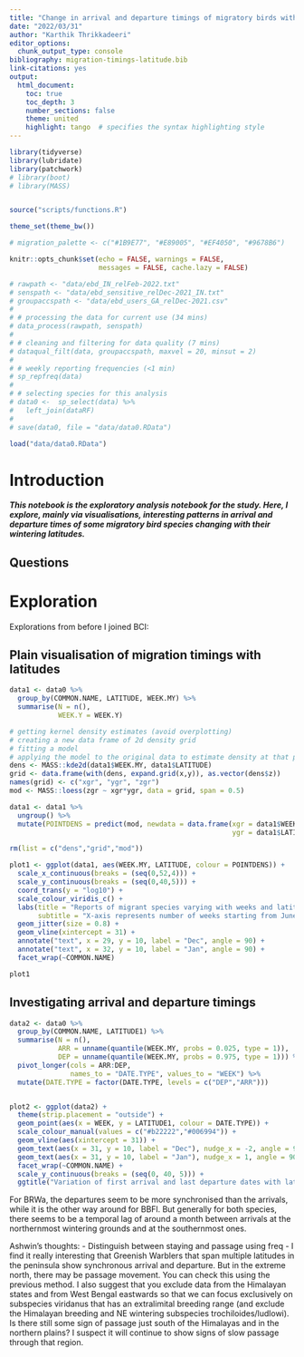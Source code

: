 ```yaml
---
title: "Change in arrival and departure timings of migratory birds with wintering latitude"
date: "2022/03/31"
author: "Karthik Thrikkadeeri"
editor_options: 
  chunk_output_type: console
bibliography: migration-timings-latitude.bib
link-citations: yes
output: 
  html_document:
    toc: true
    toc_depth: 3  
    number_sections: false  
    theme: united  
    highlight: tango  # specifies the syntax highlighting style
---
```


```r
library(tidyverse)
library(lubridate)
library(patchwork)
# library(boot)
# library(MASS)


source("scripts/functions.R")

theme_set(theme_bw())

# migration_palette <- c("#1B9E77", "#E89005", "#EF4050", "#9678B6")

knitr::opts_chunk$set(echo = FALSE, warnings = FALSE, 
                      messages = FALSE, cache.lazy = FALSE)

```

```r

# rawpath <- "data/ebd_IN_relFeb-2022.txt"
# senspath <- "data/ebd_sensitive_relDec-2021_IN.txt"
# groupaccspath <- "data/ebd_users_GA_relDec-2021.csv"
# 
# # processing the data for current use (34 mins)
# data_process(rawpath, senspath) 
# 
# # cleaning and filtering for data quality (7 mins)
# dataqual_filt(data, groupaccspath, maxvel = 20, minsut = 2)
# 
# # weekly reporting frequencies (<1 min)
# sp_repfreq(data)
# 
# # selecting species for this analysis
# data0 <-  sp_select(data) %>%
#   left_join(dataRF)
# 
# save(data0, file = "data/data0.RData")

load("data/data0.RData")

```

# Introduction

***This notebook is the exploratory analysis notebook for the study. Here, I explore, mainly via visualisations, interesting patterns in arrival and departure times of some migratory bird species changing with their wintering latitudes.***

## Questions

# Exploration

Explorations from before I joined BCI:

## Plain visualisation of migration timings with latitudes 

```r

data1 <- data0 %>% 
  group_by(COMMON.NAME, LATITUDE, WEEK.MY) %>% 
  summarise(N = n(), 
            WEEK.Y = WEEK.Y) 

# getting kernel density estimates (avoid overplotting)
# creating a new data frame of 2d density grid
# fitting a model
# applying the model to the original data to estimate density at that point
dens <- MASS::kde2d(data1$WEEK.MY, data1$LATITUDE)
grid <- data.frame(with(dens, expand.grid(x,y)), as.vector(dens$z))
names(grid) <- c("xgr", "ygr", "zgr")
mod <- MASS::loess(zgr ~ xgr*ygr, data = grid, span = 0.5)

data1 <- data1 %>% 
  ungroup() %>% 
  mutate(POINTDENS = predict(mod, newdata = data.frame(xgr = data1$WEEK.MY, 
                                                       ygr = data1$LATITUDE)))

rm(list = c("dens","grid","mod"))

plot1 <- ggplot(data1, aes(WEEK.MY, LATITUDE, colour = POINTDENS)) + 
  scale_x_continuous(breaks = (seq(0,52,4))) +
  scale_y_continuous(breaks = (seq(0,40,5))) +
  coord_trans(y = "log10") +
  scale_colour_viridis_c() +
  labs(title = "Reports of migrant species varying with weeks and latitude",
       subtitle = "X-axis represents number of weeks starting from June to May") +
  geom_jitter(size = 0.8) +
  geom_vline(xintercept = 31) +
  annotate("text", x = 29, y = 10, label = "Dec", angle = 90) +
  annotate("text", x = 32, y = 10, label = "Jan", angle = 90) +
  facet_wrap(~COMMON.NAME) 

plot1

```

## Investigating arrival and departure timings

```r

data2 <- data0 %>% 
  group_by(COMMON.NAME, LATITUDE1) %>% 
  summarise(N = n(),
            ARR = unname(quantile(WEEK.MY, probs = 0.025, type = 1)), 
            DEP = unname(quantile(WEEK.MY, probs = 0.975, type = 1))) %>% 
  pivot_longer(cols = ARR:DEP,
               names_to = "DATE.TYPE", values_to = "WEEK") %>% 
  mutate(DATE.TYPE = factor(DATE.TYPE, levels = c("DEP","ARR")))


plot2 <- ggplot(data2) + 
  theme(strip.placement = "outside") +
  geom_point(aes(x = WEEK, y = LATITUDE1, colour = DATE.TYPE)) +
  scale_colour_manual(values = c("#b22222","#006994")) +
  geom_vline(aes(xintercept = 31)) +
  geom_text(aes(x = 31, y = 10, label = "Dec"), nudge_x = -2, angle = 90) +
  geom_text(aes(x = 31, y = 10, label = "Jan"), nudge_x = 1, angle = 90) +
  facet_wrap(~COMMON.NAME) +
  scale_y_continuous(breaks = (seq(0, 40, 5))) +
  ggtitle("Variation of first arrival and last departure dates with latitude") 


```

For BRWa, the departures seem to be more synchronised than the arrivals, while it is the other way around for BBFl. But generally for both species, there seems to be a temporal lag of around a month between arrivals at the northernmost wintering grounds and at the southernmost ones.


Ashwin's thoughts:
- Distinguish between staying and passage using freq
- I find it really interesting that Greenish Warblers that span multiple latitudes in the peninsula show synchronous arrival and departure. But in the extreme north, there may be passage movement. You can check this using the previous method. I also suggest that you exclude data from the Himalayan states and from West Bengal eastwards so that we can focus exclusively on subspecies viridanus that has an extralimital breeding range (and exclude the Himalayan breeding and NE wintering subspecies trochiloides/ludlowi). Is there still some sign of passage just south of the Himalayas and in the northern plains? I suspect it will continue to show signs of slow passage through that region.